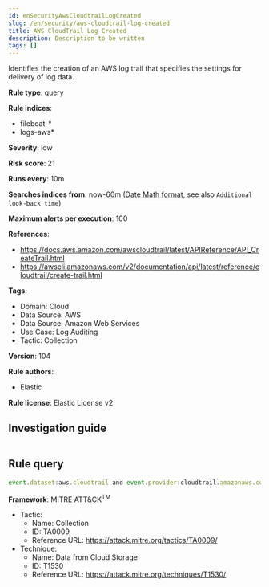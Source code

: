 ```yaml
---
id: enSecurityAwsCloudtrailLogCreated
slug: /en/security/aws-cloudtrail-log-created
title: AWS CloudTrail Log Created
description: Description to be written
tags: []
---
```


<div id="aws-cloudtrail-log-created"></div>

Identifies the creation of an AWS log trail that specifies the settings for delivery of log data.

**Rule type**: query

**Rule indices**: 

* filebeat-*
* logs-aws*

**Severity**: low

**Risk score**: 21

**Runs every**: 10m

**Searches indices from**: now-60m ([Date Math format](((ref))/common-options.html#date-math), see also <DocLink id="enSecurityRulesUiCreate" section="set-the-rules-schedule">`Additional look-back time`</DocLink>)

**Maximum alerts per execution**: 100

**References**: 

* https://docs.aws.amazon.com/awscloudtrail/latest/APIReference/API_CreateTrail.html
* https://awscli.amazonaws.com/v2/documentation/api/latest/reference/cloudtrail/create-trail.html

**Tags**: 

* Domain: Cloud
* Data Source: AWS
* Data Source: Amazon Web Services
* Use Case: Log Auditing
* Tactic: Collection

**Version**: 104

**Rule authors**: 

* Elastic

**Rule license**: Elastic License v2

## Investigation guide

```markdown

```

## Rule query

```js
event.dataset:aws.cloudtrail and event.provider:cloudtrail.amazonaws.com and event.action:CreateTrail and event.outcome:success

```

**Framework**: MITRE ATT&CK<sup>TM</sup>

* Tactic:
    * Name: Collection
    * ID: TA0009
    * Reference URL: https://attack.mitre.org/tactics/TA0009/
* Technique:
    * Name: Data from Cloud Storage
    * ID: T1530
    * Reference URL: https://attack.mitre.org/techniques/T1530/

